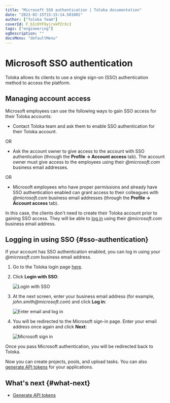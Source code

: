 ```yaml
---
title: "Microsoft SSO authentication | Toloka documentation"
date: "2023-02-15T15:15:14.501001"
author: ["Toloka Team"]
coverId: F_bIcOYF9yjrxkPZrXc3
tags: ["engineering"]
ogDescription: ""
docsMenu: "defaultMenu"
---
```


# Microsoft SSO authentication

Toloka allows its clients to use a single sign-on (SSO) authentication method to access the platform.

## Managing account access

Microsoft employees can use the following ways to gain SSO access for their Toloka accounts:

- Contact Toloka team and ask them to enable SSO authentication for their Toloka account.

OR

- Ask the account owner to give access to the account with SSO authentication (through the **Profile → Account access** tab). The account owner must give access to the employees using their _@microsoft.com_ business email addresses.

OR

- Microsoft employees who have proper permissions and already have SSO authentication enabled can grant access to their colleagues with _@microsoft.com_ business email addresses (through the **Profile → Account access** tab).

In this case, the clients don't need to create their Toloka account prior to gaining SSO access. They will be able to [log in](#sso-authentication) using their _@microsoft.com_ business email address.

## Logging in using SSO {#sso-authentication}

If your account has SSO authentication enabled, you can log in using your _@microsoft.com_ business email address.

1. Go to the Toloka login page [here](https://passport.toloka.ai/auth/list?origin=toloka_requesters&retpath=https%3A%2F%2Fplatform.toloka.ai%2Fsignup%2Frequester%3FauthRole%3Drequester).

1. Click **Login with SSO**:

    <Image withBackground imageId="1675426511502" alt="Login with SSO" />

1. At the next screen, enter your business email address (for example, _john.smith@microsoft.com_) and click **Log in**:

    <Image withBackground imageId="1675426506805" alt="Enter email and log in" />

1. You will be redirected to the Microsoft sign-in page. Enter your email address once again and click **Next**:

    <Image withBackground imageId="1675426528221" alt="Microsoft sign in" />

Once you pass Microsoft authentication, you will be redirected back to Toloka.

Now you can create projects, pools, and upload tasks. You can also [generate API tokens](/docs/guide/sso/api-token) for your applications.

## What's next {#what-next}

- [Generate API tokens](/docs/guide/sso/api-token)
